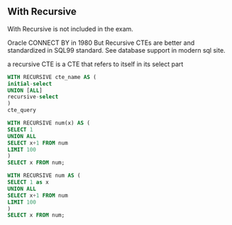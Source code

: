 ## With Recursive

With Recursive is not included in the exam.


Oracle  CONNECT BY in 1980
But Recursive CTEs are better and standardized in SQL99 standard.
See database support in modern sql site.

a recursive CTE is a CTE that refers to itself in its select part

```sql
WITH RECURSIVE cte_name AS (
initial-select
UNION [ALL]
recursive-select
)
cte_query
```


```sql
WITH RECURSIVE num(x) AS (
SELECT 1
UNION ALL
SELECT x+1 FROM num
LIMIT 100
)
SELECT x FROM num;

```

```sql
WITH RECURSIVE num AS (
SELECT 1 as x
UNION ALL
SELECT x+1 FROM num
LIMIT 100
)
SELECT x FROM num;

```
